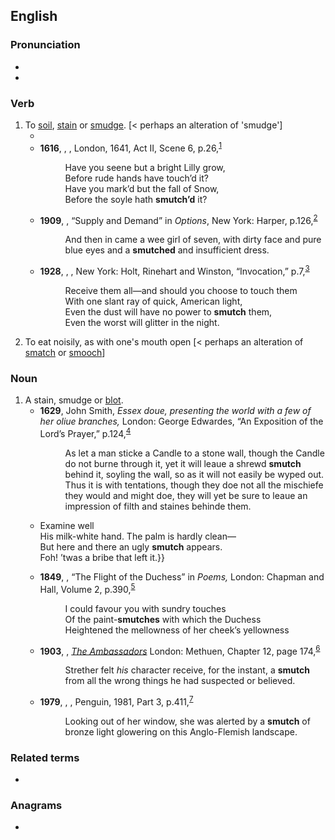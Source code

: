 ==English==

===Pronunciation===
* {{IPA|en|/smʌtʃ/}}
* {{audio|en|LL-Q1860 (eng)-Vealhurl-smutch.wav|Audio (Berkshire, UK)}}

===Verb===
{{en-verb}}

# To [[soil]], [[stain]] or [[smudge]]. [< perhaps an alteration of 'smudge']
#* {{RQ:Shakespeare Winter's Tale|I|2|text=Why, that’s my [[bawcock]]. What, hast '''smutch’d''' thy nose?<br>They say it is a copy out of mine.}}
#* '''1616''', {{w|Ben Jonson}}, ''{{w|The Devil Is an Ass|The Divell is an Asse}}'', London, 1641, Act II, Scene 6, p.{{nbsp}}26,<sup>[http://name.umdl.umich.edu/A46228.0001.001]</sup>
#*: Have you seene but a bright Lilly grow,<br>Before rude hands have touch’d it?<br>Have you mark’d but the fall of Snow,<br>Before the soyle hath '''smutch’d''' it?
#* '''1909''', {{w|O. Henry}}, “Supply and Demand” in ''Options'', New York: Harper, p.{{nbsp}}126,<sup>[https://archive.org/details/optionsohenry00henrrich]</sup>
#*: And then in came a wee girl of seven, with dirty face and pure blue eyes and a '''smutched''' and insufficient dress.
#* '''1928''', {{w|Stephen Vincent Benét}}, ''{{w|John Brown's Body|John Brown’s Body}}'', New York: Holt, Rinehart and Winston, “Invocation,” p.{{nbsp}}7,<sup>[https://archive.org/details/johnbrownsbody00step]</sup>
#*: Receive them all—and should you choose to touch them<br>With one slant ray of quick, American light,<br>Even the dust will have no power to '''smutch''' them,<br>Even the worst will glitter in the night.
#To eat noisily, as with one's mouth open [< perhaps an alteration of [[smatch]] or [[smooch]]]

===Noun===
{{en-noun}}

# A stain, smudge or [[blot]].
#* '''1629''', John Smith, ''Essex doue, presenting the world with a few of her oliue branches,'' London: George Edwardes, “An Exposition of the Lord’s Prayer,” p.{{nbsp}}124,<sup>[http://name.umdl.umich.edu/A12473.0001.001]</sup>
#*: As let a man sticke a Candle to a stone wall, though the Candle do not burne through it, yet it will leaue a shrewd '''smutch''' behind it, soyling the wall, so as it will not easily be wyped out. Thus it is with tentations, though they doe not all the mischiefe they would and might doe, they will yet be sure to leaue an impression of filth and staines behinde them.
#* {{RQ:Cowper Task|book=4|page=168|url=http://name.umdl.umich.edu/004792652.0001.000|text={{...}} Examine well<br>His milk-white hand. The palm is hardly clean—<br>But here and there an ugly '''smutch''' appears.<br>Foh! ’twas a bribe that left it.}}
#* '''1849''', {{w|Robert Browning}}, “The Flight of the Duchess” in ''Poems,'' London: Chapman and Hall, Volume 2, p.{{nbsp}}390,<sup>[https://archive.org/details/poemsbro02browuoft]</sup>
#*: I could favour you with sundry touches<br>Of the paint-'''smutches''' with which the Duchess<br>Heightened the mellowness of her cheek’s yellowness
#* '''1903''', {{w|Henry James}}, ''[[w:The Ambassadors|The Ambassadors]]'' London: Methuen, Chapter 12, page 174,<sup>[https://archive.org/details/ambassadors00jame_2]</sup>
#*: Strether felt ''his'' character receive, for the instant, a '''smutch''' from all the wrong things he had suspected or believed.
#* '''1979''', {{w|Patrick White}}, ''{{w|The Twyborn Affair}}'', Penguin, 1981, Part 3, p.{{nbsp}}411,<sup>[https://archive.org/details/twybornaffair00whit]</sup>
#*: Looking out of her window, she was alerted by a '''smutch''' of bronze light glowering on this Anglo-Flemish landscape.

===Related terms===
* {{l|en|smut}}

===Anagrams===
* {{anagrams|en|a=chmstu|schtum}}